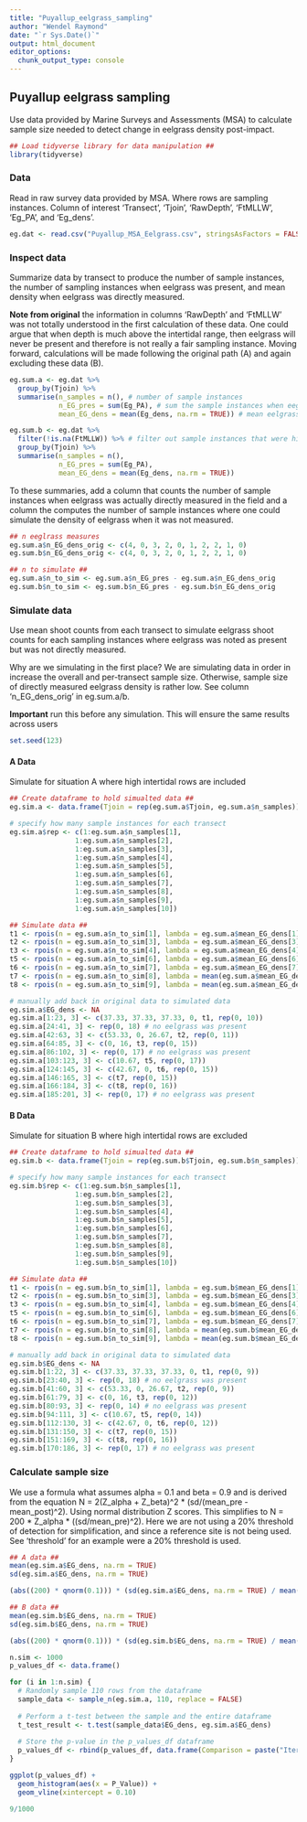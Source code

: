 ```yaml
---
title: "Puyallup_eelgrass_sampling"
author: "Wendel Raymond"
date: "`r Sys.Date()`"
output: html_document
editor_options: 
  chunk_output_type: console
---
```


## Puyallup eelgrass sampling
Use data provided by Marine Surveys and Assessments (MSA) to calculate sample size needed to detect change in eelgrass density post-impact.

```r
## Load tidyverse library for data manipulation ##
library(tidyverse)
```


### Data
Read in raw survey data provided by MSA. Where rows are sampling instances. Column of interest 'Transect', 'Tjoin', 'RawDepth', 'FtMLLW', 'Eg_PA', and 'Eg_dens'.

```r
eg.dat <- read.csv("Puyallup_MSA_Eelgrass.csv", stringsAsFactors = FALSE, header = TRUE)
```

### Inspect data
Summarize data by transect to produce the number of sample instances, the number of sampling instances when eelgrass was present, and mean density when eelgrass was directly measured.

**Note from original** the information in columns 'RawDepth' and 'FtMLLW' was not totally understood in the first calculation of these data. One could argue that when depth is much above the intertidal range, then eelgrass will never be present and therefore is not really a fair sampling instance. Moving forward, calculations will be made following the original path (A) and again excluding these data (B).

```r
eg.sum.a <- eg.dat %>% 
  group_by(Tjoin) %>% 
  summarise(n_samples = n(), # number of sample instances
            n_EG_pres = sum(Eg_PA), # sum the sample instances when eeglrass was present
            mean_EG_dens = mean(Eg_dens, na.rm = TRUE)) # mean eelgrass when it was directly measured

eg.sum.b <- eg.dat %>% 
  filter(!is.na(FtMLLW)) %>% # filter out sample instances that were high intertidal (no eelgrass ever)
  group_by(Tjoin) %>% 
  summarise(n_samples = n(),
            n_EG_pres = sum(Eg_PA),
            mean_EG_dens = mean(Eg_dens, na.rm = TRUE))
```

To these summaries, add a column that counts the number of sample instances when eelgrass was actually directly measured in the field and a column the computes the number of sample instances where one could simulate the density of eelgrass when it was not measured. 

```r
## n eeglrass measures
eg.sum.a$n_EG_dens_orig <- c(4, 0, 3, 2, 0, 1, 2, 2, 1, 0)
eg.sum.b$n_EG_dens_orig <- c(4, 0, 3, 2, 0, 1, 2, 2, 1, 0)

## n to simulate ##
eg.sum.a$n_to_sim <- eg.sum.a$n_EG_pres - eg.sum.a$n_EG_dens_orig
eg.sum.b$n_to_sim <- eg.sum.b$n_EG_pres - eg.sum.b$n_EG_dens_orig
```

### Simulate data
Use mean shoot counts from each transect to simulate eelgrass shoot counts for each sampling instances where eelgrass was noted as present but was not directly measured.

Why are we simulating in the first place? We are simulating data in order in increase the overall and per-transect sample size. Otherwise, sample size of directly measured eelgrass density is rather low. See column 'n_EG_dens_orig' in eg.sum.a/b.

**Important** run this before any simulation. This will ensure the same results across users
```r
set.seed(123)
```


#### A Data
Simulate for situation A where high intertidal rows are included
```r
## Create dataframe to hold simualted data ##
eg.sim.a <- data.frame(Tjoin = rep(eg.sum.a$Tjoin, eg.sum.a$n_samples))

# specify how many sample instances for each transect 
eg.sim.a$rep <- c(1:eg.sum.a$n_samples[1],
                1:eg.sum.a$n_samples[2],
                1:eg.sum.a$n_samples[3],
                1:eg.sum.a$n_samples[4],
                1:eg.sum.a$n_samples[5],
                1:eg.sum.a$n_samples[6],
                1:eg.sum.a$n_samples[7],
                1:eg.sum.a$n_samples[8],
                1:eg.sum.a$n_samples[9],
                1:eg.sum.a$n_samples[10])

## Simulate data ##
t1 <- rpois(n = eg.sum.a$n_to_sim[1], lambda = eg.sum.a$mean_EG_dens[1])
t2 <- rpois(n = eg.sum.a$n_to_sim[3], lambda = eg.sum.a$mean_EG_dens[3])
t3 <- rpois(n = eg.sum.a$n_to_sim[4], lambda = eg.sum.a$mean_EG_dens[4])
t5 <- rpois(n = eg.sum.a$n_to_sim[6], lambda = eg.sum.a$mean_EG_dens[6])
t6 <- rpois(n = eg.sum.a$n_to_sim[7], lambda = eg.sum.a$mean_EG_dens[7])
t7 <- rpois(n = eg.sum.a$n_to_sim[8], lambda = mean(eg.sum.a$mean_EG_dens, na.rm = TRUE))
t8 <- rpois(n = eg.sum.a$n_to_sim[9], lambda = mean(eg.sum.a$mean_EG_dens, na.rm = TRUE))

# manually add back in original data to simulated data 
eg.sim.a$EG_dens <- NA
eg.sim.a[1:23, 3] <- c(37.33, 37.33, 37.33, 0, t1, rep(0, 10))
eg.sim.a[24:41, 3] <- rep(0, 18) # no eelgrass was present
eg.sim.a[42:63, 3] <- c(53.33, 0, 26.67, t2, rep(0, 11))
eg.sim.a[64:85, 3] <- c(0, 16, t3, rep(0, 15))
eg.sim.a[86:102, 3] <- rep(0, 17) # no eelgrass was present
eg.sim.a[103:123, 3] <- c(10.67, t5, rep(0, 17))
eg.sim.a[124:145, 3] <- c(42.67, 0, t6, rep(0, 15))
eg.sim.a[146:165, 3] <- c(t7, rep(0, 15))
eg.sim.a[166:184, 3] <- c(t8, rep(0, 16))
eg.sim.a[185:201, 3] <- rep(0, 17) # no eelgrass was present

```

#### B Data
Simulate for situation B where high intertidal rows are excluded
```r
## Create dataframe to hold simualted data ##
eg.sim.b <- data.frame(Tjoin = rep(eg.sum.b$Tjoin, eg.sum.b$n_samples))

# specify how many sample instances for each transect 
eg.sim.b$rep <- c(1:eg.sum.b$n_samples[1],
                1:eg.sum.b$n_samples[2],
                1:eg.sum.b$n_samples[3],
                1:eg.sum.b$n_samples[4],
                1:eg.sum.b$n_samples[5],
                1:eg.sum.b$n_samples[6],
                1:eg.sum.b$n_samples[7],
                1:eg.sum.b$n_samples[8],
                1:eg.sum.b$n_samples[9],
                1:eg.sum.b$n_samples[10])

## Simulate data ##
t1 <- rpois(n = eg.sum.b$n_to_sim[1], lambda = eg.sum.b$mean_EG_dens[1])
t2 <- rpois(n = eg.sum.b$n_to_sim[3], lambda = eg.sum.b$mean_EG_dens[3])
t3 <- rpois(n = eg.sum.b$n_to_sim[4], lambda = eg.sum.b$mean_EG_dens[4])
t5 <- rpois(n = eg.sum.b$n_to_sim[6], lambda = eg.sum.b$mean_EG_dens[6])
t6 <- rpois(n = eg.sum.b$n_to_sim[7], lambda = eg.sum.b$mean_EG_dens[7])
t7 <- rpois(n = eg.sum.b$n_to_sim[8], lambda = mean(eg.sum.b$mean_EG_dens, na.rm = TRUE))
t8 <- rpois(n = eg.sum.b$n_to_sim[9], lambda = mean(eg.sum.b$mean_EG_dens, na.rm = TRUE))

# manually add back in original data to simulated data 
eg.sim.b$EG_dens <- NA
eg.sim.b[1:22, 3] <- c(37.33, 37.33, 37.33, 0, t1, rep(0, 9))
eg.sim.b[23:40, 3] <- rep(0, 18) # no eelgrass was present
eg.sim.b[41:60, 3] <- c(53.33, 0, 26.67, t2, rep(0, 9))
eg.sim.b[61:79, 3] <- c(0, 16, t3, rep(0, 12))
eg.sim.b[80:93, 3] <- rep(0, 14) # no eelgrass was present
eg.sim.b[94:111, 3] <- c(10.67, t5, rep(0, 14))
eg.sim.b[112:130, 3] <- c(42.67, 0, t6, rep(0, 12))
eg.sim.b[131:150, 3] <- c(t7, rep(0, 15))
eg.sim.b[151:169, 3] <- c(t8, rep(0, 16))
eg.sim.b[170:186, 3] <- rep(0, 17) # no eelgrass was present
```

### Calculate sample size
We use a formula what assumes alpha = 0.1 and beta = 0.9 and is derived from the equation N = 2(Z_alpha + Z_beta)^2 * (sd/(mean_pre - mean_post)^2). Using normal distribution Z scores. This simplifies to N = 200 * Z_alpha * ((sd/mean_pre)^2). Here we are not using a 20% threshold of detection for simplification, and since a reference site is not being used. See 'threshold' for an example were a 20% threshold is used.

```r
## A data ##
mean(eg.sim.a$EG_dens, na.rm = TRUE)
sd(eg.sim.a$EG_dens, na.rm = TRUE)

(abs((200) * qnorm(0.1))) * (sd(eg.sim.a$EG_dens, na.rm = TRUE) / mean(eg.sim.a$EG_dens, na.rm = TRUE)^2)

## B data ##
mean(eg.sim.b$EG_dens, na.rm = TRUE)
sd(eg.sim.b$EG_dens, na.rm = TRUE)

(abs((200) * qnorm(0.1))) * (sd(eg.sim.b$EG_dens, na.rm = TRUE) / mean(eg.sim.b$EG_dens, na.rm = TRUE)^2)
```

```r
n.sim <- 1000
p_values_df <- data.frame()

for (i in 1:n.sim) {
  # Randomly sample 110 rows from the dataframe
  sample_data <- sample_n(eg.sim.a, 110, replace = FALSE)
  
  # Perform a t-test between the sample and the entire dataframe
  t_test_result <- t.test(sample_data$EG_dens, eg.sim.a$EG_dens)
  
  # Store the p-value in the p_values_df dataframe
  p_values_df <- rbind(p_values_df, data.frame(Comparison = paste("Iteration", i), P_Value = t_test_result$p.value))
}

ggplot(p_values_df) +
  geom_histogram(aes(x = P_Value)) +
  geom_vline(xintercept = 0.10)

9/1000

```

